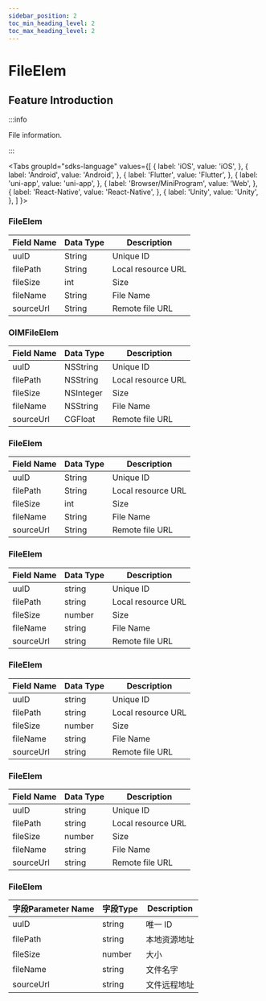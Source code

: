 ```yaml
---
sidebar_position: 2
toc_min_heading_level: 2
toc_max_heading_level: 2
---
```


# FileElem

## Feature Introduction

:::info

File information.

:::

<Tabs
groupId="sdks-language"
values={[
{ label: 'iOS', value: 'iOS', },
{ label: 'Android', value: 'Android', },
{ label: 'Flutter', value: 'Flutter', },
{ label: 'uni-app', value: 'uni-app', },
{ label: 'Browser/MiniProgram', value: 'Web', },
{ label: 'React-Native', value: 'React-Native', },
{ label: 'Unity', value: 'Unity', },
]
}>

<TabItem value="Flutter">

### FileElem

| Field Name | Data Type | Description        |
| ---------- | --------- | ------------------ |
| uuID       | String    | Unique ID          |
| filePath   | String    | Local resource URL |
| fileSize   | int       | Size               |
| fileName   | String    | File Name          |
| sourceUrl  | String    | Remote file URL    |

</TabItem>

<TabItem value="iOS">

### OIMFileElem

| Field Name | Data Type  | Description        |
| ---------- | ---------- | ------------------ |
| uuID       | NSString   | Unique ID          |
| filePath   | NSString   | Local resource URL |
| fileSize   | NSInteger  | Size               |
| fileName   | NSString   | File Name          |
| sourceUrl  | CGFloat    | Remote file URL    |

</TabItem>

<TabItem value="Android">

### FileElem

| Field Name | Data Type | Description        |
| ---------- | --------- | ------------------ |
| uuID       | String    | Unique ID          |
| filePath   | String    | Local resource URL |
| fileSize   | int       | Size               |
| fileName   | String    | File Name          |
| sourceUrl  | String    | Remote file URL    |

</TabItem>

<TabItem value="Web">

### FileElem

| Field Name | Data Type | Description        |
| ---------- | --------- | ------------------ |
| uuID       | string    | Unique ID          |
| filePath   | string    | Local resource URL |
| fileSize   | number    | Size               |
| fileName   | string    | File Name          |
| sourceUrl  | string    | Remote file URL    |

</TabItem>

<TabItem value="uni-app">

### FileElem

| Field Name | Data Type | Description        |
| ---------- | --------- | ------------------ |
| uuID       | string    | Unique ID          |
| filePath   | string    | Local resource URL |
| fileSize   | number    | Size               |
| fileName   | string    | File Name          |
| sourceUrl  | string    | Remote file URL    |

</TabItem>

<TabItem value="React-Native">

### FileElem

| Field Name | Data Type | Description        |
| ---------- | --------- | ------------------ |
| uuID       | string    | Unique ID          |
| filePath   | string    | Local resource URL |
| fileSize   | number    | Size               |
| fileName   | string    | File Name          |
| sourceUrl  | string    | Remote file URL    |

</TabItem>

<TabItem value="Unity">

### FileElem

| 字段Parameter Name   | 字段Type | Description         |
| --------- | -------- | ------------ |
| uuID      | string   | 唯一 ID      |
| filePath  | string   | 本地资源地址 |
| fileSize  | number   | 大小         |
| fileName  | string   | 文件名字     |
| sourceUrl | string   | 文件远程地址 |

</TabItem>

</Tabs>
